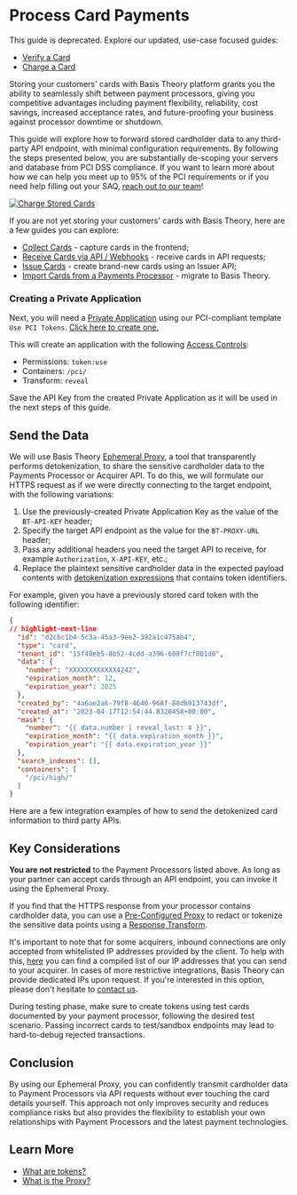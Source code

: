 


# Process Card Payments

<Alert type={Alerts.WARNING}>
This guide is deprecated. Explore our updated, use-case focused guides:

- [Verify a Card](/docs/card-payments/verify-card)
- [Charge a Card](/docs/card-payments/charge-card)
</Alert>

Storing your customers' cards with Basis Theory platform grants you the ability to seamlessly shift between payment processors, giving you competitive advantages including payment flexibility, reliability, cost savings, increased acceptance rates, and future-proofing your business against processor downtime or shutdown.

This guide will explore how to forward stored cardholder data to any third-party API endpoint, with minimal configuration requirements. By following the steps presented below, you are substantially de-scoping your servers and database from PCI DSS compliance. If you want to learn more about how we can help you meet up to 95% of the PCI requirements or if you need help filling out your SAQ, [reach out to our team](https://basistheory.com/contact)!

[![Charge Stored Cards](/img/guides/share/process-card-payments-flowchart.png)](https://mermaid.live/edit#pako:eNpdUctOwzAQ_BVrT1RKSvNuckAqICQkkCpacSDpYalNY5HYkeMApeq_s0kfAnzx7Hh2Z-TdwVpzARm4rlsoK20lMnZTotkItrDaCM5u0PCW3VX6c028LdQgfTvV7OGpUIxOK8yHMPliuNisaSq5Riu1Wh3eA8Mb0m9zAmzeo9XvRkZTYY7bSiNn7POSLfW7UBftqOizXTFs5EFO4I-WpH3EUlecpnC02Hdcnf2OJt3rxmBTMsmFx_JrbGXLlqXQ5hSD5uaz-f2x-sCusvnFc3-NfnOu-8-NvM7ZhOLgQC1MjZLTr-56ugBbiloUkBHkaN4LKNSedNhZvdiqNWTWdMKBrqF54lYiJa0he8OqJbZBBdkOviBLxmkY-2ns-dM4SBIHtpC5wdjz_SgO09CPwsiLwr0D31pTvzeeJFGa-t5kmsZxEkw8BwSXtNXHw86H1Q8GL0PDYLj_AYXeqCw)

If you are not yet storing your customers' cards with Basis Theory, here are a few guides you can explore:

- [Collect Cards](/docs/guides/collect/collect-cards) - capture cards in the frontend;
- [Receive Cards via API / Webhooks](/docs/card-payments/receive-cards-api) - receive cards in API requests;
- [Issue Cards](/docs/card-issuing/issue-cards) - create brand-new cards using an Issuer API;
- [Import Cards from a Payments Processor](/docs/blueprints/migrations/import-cards-on-file) - migrate to Basis Theory.

[//]: # (Replace #4 link above with "Migrating from a Payments Processor" when the guide is available)

<GettingStartedSection />

### Creating a Private Application

Next, you will need a [Private Application](/docs/api/applications) using our PCI-compliant template `Use PCI Tokens`. [Click here to create one.](https://portal.basistheory.com/applications/create?application_template_id=31efed55-035c-4b49-b1a1-609a728d91ce)

This will create an application with the following [Access Controls](/docs/concepts/access-controls):
* Permissions: `token:use`
* Containers: `/pci/`
* Transform: `reveal`

<Alert>Save the API Key from the created Private Application as it will be used in the next steps of this guide.</Alert>

## Send the Data

We will use Basis Theory [Ephemeral Proxy](/docs/api/proxies/invoke-ephemeral-proxies), a tool that transparently performs detokenization, to share the sensitive cardholder data to the Payments Processor or Acquirer API. To do this, we will formulate our HTTPS request as if we were directly connecting to the target endpoint, with the following variations:

1. Use the previously-created Private Application Key as the value of the `BT-API-KEY` header;
2. Specify the target API endpoint as the value for the `BT-PROXY-URL` header;
3. Pass any additional headers you need the target API to receive, for example `Authorization`, `X-API-KEY`, etc.;
4. Replace the plaintext sensitive cardholder data in the expected payload contents with [detokenization expressions](/docs/expressions/detokenization) that contains token identifiers.

For example, given you have a previously stored card token with the following identifier:

```json showLineNumbers title=token.json
{
// highlight-next-line
  "id": "d2cbc1b4-5c3a-45a3-9ee2-392a1c475ab4",
  "type": "card",
  "tenant_id": "15f48eb5-8b52-4cdd-a396-608f7cf001d0",
  "data": {
    "number": "XXXXXXXXXXXX4242",
    "expiration_month": 12,
    "expiration_year": 2025
  },
  "created_by": "4a6ae2a6-79f8-4640-968f-88db913743df",
  "created_at": "2023-04-17T12:54:44.8320458+00:00",
  "mask": {
    "number": "{{ data.number | reveal_last: 4 }}",
    "expiration_month": "{{ data.expiration_month }}",
    "expiration_year": "{{ data.expiration_year }}"
  },
  "search_indexes": [],
  "containers": [
    "/pci/high/"
  ]
}
```

Here are a few integration examples of how to send the detokenized card information to third party APIs.

<GenericProxyExamplesSection />

## Key Considerations

**You are not restricted** to the Payment Processors listed above. As long as your partner can accept cards through an API endpoint, you can invoke it using the Ephemeral Proxy.

If you find that the HTTPS response from your processor contains cardholder data, you can use a [Pre-Configured Proxy](/docs/api/proxies/pre-configured-proxies) to redact or tokenize the sensitive data points using a [Response Transform](/docs/api/proxies/pre-configured-proxies#response-transforms).

It's important to note that for some acquirers, inbound connections are only accepted from whitelisted IP addresses provided by the client. To help with this, [here](/docs/api/ip-addresses) you can find a compiled list of our IP addresses that you can send to your acquirer. In cases of more restrictive integrations, Basis Theory can provide dedicated IPs upon request. If you're interested in this option, please don't hesitate to [contact us](https://basistheory.com/contact).

During testing phase, make sure to create tokens using test cards documented by your payment processor, following the desired test scenario. Passing incorrect cards to test/sandbox endpoints may lead to hard-to-debug rejected transactions.

## Conclusion

By using our Ephemeral Proxy, you can confidently transmit cardholder data to Payment Processors via API requests without ever touching the card details yourself. This approach not only improves security and reduces compliance risks but also provides the flexibility to establish your own relationships with Payment Processors and the latest payment technologies.

## Learn More

- [What are tokens?](/docs/concepts/what-are-tokens)
- [What is the Proxy?](/docs/concepts/what-is-the-proxy)
